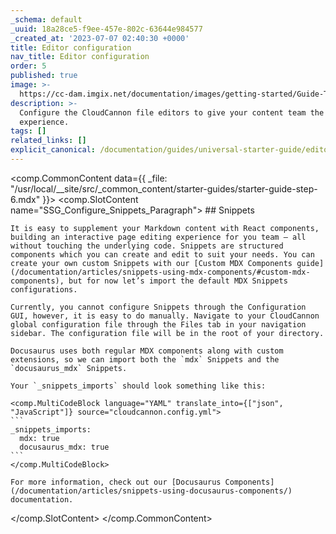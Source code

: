 ```yaml
---
_schema: default
_uuid: 18a28ce5-f9ee-457e-802c-63644e984577
_created_at: '2023-07-07 02:40:30 +0000'
title: Editor configuration
nav_title: Editor configuration
order: 5
published: true
image: >-
  https://cc-dam.imgix.net/documentation/images/getting-started/Guide-Thumbnails/CloudCannon-Getting-Started-Thumbnail-Docusaurus.png
description: >-
  Configure the CloudCannon file editors to give your content team the best
  experience.
tags: []
related_links: []
explicit_canonical: /documentation/guides/universal-starter-guide/editor-configuration/
---
```

<comp.CommonContent data={{ _file: "/usr/local/__site/src/_common_content/starter-guides/starter-guide-step-6.mdx" }}>
  <comp.SlotContent name="SSG_Configure_Snippets_Paragraph">
    ## Snippets

    It is easy to supplement your Markdown content with React components, building an interactive page editing experience for you team — all without touching the underlying code. Snippets are structured components which you can create and edit to suit your needs. You can create your own custom Snippets with our [Custom MDX Components guide](/documentation/articles/snippets-using-mdx-components/#custom-mdx-components), but for now let’s import the default MDX Snippets configurations.

    Currently, you cannot configure Snippets through the Configuration GUI, however, it is easy to do manually. Navigate to your CloudCannon global configuration file through the Files tab in your navigation sidebar. The configuration file will be in the root of your directory.

    Docusaurus uses both regular MDX components along with custom extensions, so we can import both the `mdx` Snippets and the `docusaurus_mdx` Snippets.

    Your `_snippets_imports` should look something like this:

    <comp.MultiCodeBlock language="YAML" translate_into={["json", "JavaScript"]} source="cloudcannon.config.yml">
    ```
    _snippets_imports:
      mdx: true
      docusaurus_mdx: true
    ```
    </comp.MultiCodeBlock>

    For more information, check out our [Docusaurus Components](/documentation/articles/snippets-using-docusaurus-components/) documentation.
  </comp.SlotContent>
</comp.CommonContent>